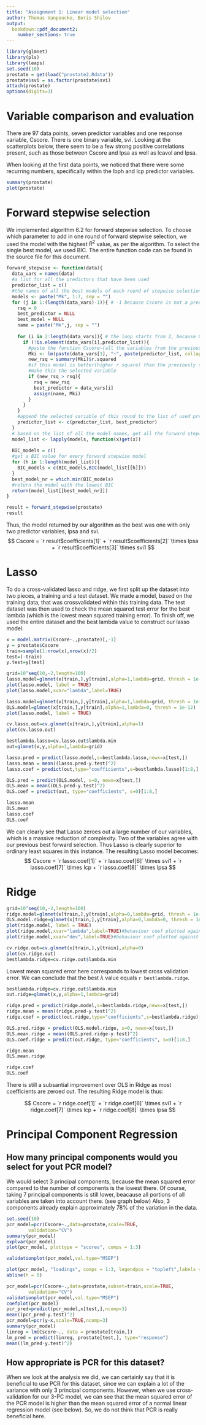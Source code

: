 ```yaml
---
title: "Assignment 1: Linear model selection"
author: Thomas Vanpoucke, Boris Shilov
output: 
  bookdown::pdf_document2:
    number_sections: true
---
```


```r
library(glmnet) 
library(pls)
library(leaps)
set.seed(10)
prostate = get(load("prostate2.Rdata"))
prostate$svi = as.factor(prostate$svi)
attach(prostate)
options(digits=3)
```

# Variable comparison and evaluation

There are 97 data points, seven predictor variables and one response variable, Cscore. There is one binary variable, svi. Looking at the scatterplots below, there seem to be a few strong positive correlations present, such as those between Cscore and lpsa as well as lcavol and lpsa.

When looking at the first data points, we noticed that there were some recurring numbers, specifically within the lbph and lcp predictor variables.


```r
summary(prostate)
plot(prostate)
```



# Forward stepwise selection

We implemented algorithm 6.2 for forward stepwise selection. To choose which parameter to add in one round of forward stepwise selection, we used the model with the highest $R^2$ value, as per the algorithm. To select the single best model, we used BIC. The entire function code can be found in the source file for this document.

```r
forward_stepwise <- function(data){
  data_vars = names(data)
  #a list for all the predictors that have been used
  predictor_list = c()
  #the names of all the best models of each round of stepwise selection
  models <- paste("Mk", 1:7, sep = "")
  for (j in 1:(length(data_vars)-1)){ # -1 because Cscore is not a predictor
    rsq = 0
    best_predictor = NULL
    best_model = NULL
    name = paste("Mk",j, sep = "") 
    
    for (i in 2:length(data_vars)){ # the loop starts from 2, because Cscore, the response variable, is 1    
      if (!is.element(data_vars[i],predictor_list)){
        #paste the function Cscore~(all the variables from the previous round) + this variable
        Mki <- lm(paste(data_vars[1], "~", paste(predictor_list, collapse = "+", "+",paste(data_vars[i]))), data = data)
        new_rsq = summary(Mki)$r.squared
        #if this model is better(higher r square) than the previously selected model this round, 
        #make this the selected variable
        if (new_rsq > rsq){
          rsq = new_rsq
          best_predictor = data_vars[i]
          assign(name, Mki)
        }
      }
    }
    #append the selected variable of this round to the list of used predictor variables
    predictor_list <- c(predictor_list, best_predictor)
  }
  # based on the list of all the model names, get all the forward stepwise models in a list
  model_list <- lapply(models, function(x)get(x))
  
  BIC_models = c()
  #get a BIC value for every forward stepwise model
  for (h in 1:length(model_list)){
    BIC_models = c(BIC_models,BIC(model_list[[h]]))
  }
  best_model_nr = which.min(BIC_models)
  #return the model with the lowest BIC
  return(model_list[[best_model_nr]])
}

result = forward_stepwise(prostate)
result
```

Thus, the model returned by our algorithm as the best was one with only two predictor variables, lpsa and svi.
$$
Cscore  =  `r result$coefficients[1]` + `r result$coefficients[2]` \times lpsa + `r result$coefficients[3]` \times svi1 
$$

# Lasso

To do a cross-validated lasso and ridge, we first split up the dataset into two pieces, a training and a test dataset. We made a model, based on the training data, that was crossvalidated within this training data. The test dataset was then used to check the mean squared test error for the best lambda (which is the lowest mean squared training error). To finish off, we used the entire dataset and the best lambda value to construct our lasso model.

```r
x = model.matrix(Cscore~.,prostate)[,-1]
y = prostate$Cscore
train=sample(1:nrow(x),nrow(x)/2)
test=(-train)
y.test=y[test]

grid=10^seq(10,-2,length=100) 
lasso.model=glmnet(x[train,],y[train],alpha=1,lambda=grid, thresh = 1e-12)
plot(lasso.model, label = TRUE)
plot(lasso.model,xvar="lambda",label=TRUE)
```




```r
lasso.model=glmnet(x[train,],y[train],alpha=1,lambda=grid, thresh = 1e-12)
OLS.model=glmnet(x[train,],y[train],alpha=1,lambda=0, thresh = 1e-12)
plot(lasso.model, label = TRUE)
```

```r
cv.lasso.out=cv.glmnet(x[train,],y[train],alpha=1)
plot(cv.lasso.out)
```


```r
bestlambda.lasso=cv.lasso.out$lambda.min
out=glmnet(x,y,alpha=1,lambda=grid)

lasso.pred = predict(lasso.model,s=bestlambda.lasso,newx=x[test,])
lasso.mean = mean((lasso.pred-y.test)^2)
lasso.coef = predict(out,type="coefficients",s=bestlambda.lasso)[1:8,]

OLS.pred = predict(OLS.model, s=0, newx=x[test,])
OLS.mean = mean((OLS.pred-y.test)^2)
OLS.coef = predict(out, type="coefficients", s=0)[1:8,]

lasso.mean
OLS.mean
lasso.coef
OLS.coef
```

We can clearly see that Lasso zeroes out a large number of our variables, which is a massive reduction of complexity. Two of the variables agree with our previous best forward selection. Thus Lasso is clearly superior to ordinary least squares in this instance. The resulting Lasso model becomes:
$$
Cscore = `r lasso.coef[1]` + `r lasso.coef[6]` \times svi1 + `r lasso.coef[7]` \times lcp + `r lasso.coef[8]` \times lpsa
$$

# Ridge

```r
grid=10^seq(10,-2,length=100) 
ridge.model=glmnet(x[train,],y[train],alpha=0,lambda=grid, thresh = 1e-12)
OLS.model.ridge=glmnet(x[train,],y[train],alpha=0,lambda=0, thresh = 1e-12)
plot(ridge.model, label = TRUE)
plot(ridge.model,xvar="lambda",label=TRUE)#behaviour coef plotted against log lambda
plot(ridge.model,xvar="dev",label=TRUE)#behaviour coef plotted against percentage deviance explained
```

```r
cv.ridge.out=cv.glmnet(x[train,],y[train],alpha=0)
plot(cv.ridge.out)
bestlambda.ridge=cv.ridge.out$lambda.min
```
Lowest mean squared error here corresponds to lowest cross validation error. We can conclude that the best $\lambda$ value equals `r bestlambda.ridge`.


```r
bestlambda.ridge=cv.ridge.out$lambda.min
out.ridge=glmnet(x,y,alpha=1,lambda=grid)

ridge.pred = predict(ridge.model,s=bestlambda.ridge,newx=x[test,])
ridge.mean = mean((ridge.pred-y.test)^2)
ridge.coef = predict(out.ridge,type="coefficients",s=bestlambda.ridge)[1:8,]

OLS.pred.ridge = predict(OLS.model.ridge, s=0, newx=x[test,])
OLS.mean.ridge = mean((OLS.pred.ridge-y.test)^2)
OLS.coef.ridge = predict(out.ridge, type="coefficients", s=0)[1:8,]

ridge.mean
OLS.mean.ridge

ridge.coef
OLS.coef
```

There is still a subsantial improvement over OLS in Ridge as most coefficients are zeroed out. The resulting Ridge model is thus:

$$
Cscore = `r ridge.coef[1]` + `r ridge.coef[6]` \times svi1 + `r ridge.coef[7]` \times lcp + `r ridge.coef[8]` \times lpsa
$$

# Principal Component Regression

## How many principal components would you select for yout PCR model?

We would select 3 principal components, because the mean squared error compared to the number of components is the lowest there. Of course, taking 7 principal components is still lower, beacause all portions of all variables are taken into account there. (see graph below) Also, 3 components already explain approximately 78% of the variation in the data.

```r
set.seed(10)
pcr_model=pcr(Cscore~.,data=prostate,scale=TRUE,
		validation="CV")
summary(pcr_model)
explvar(pcr_model) 
plot(pcr_model, plottype = "scores", comps = 1:3)

validationplot(pcr_model,val.type="MSEP") 

plot(pcr_model, "loadings", comps = 1:3, legendpos = "topleft",labels = 1:3)
abline(h = 0)

pcr_model=pcr(Cscore~.,data=prostate,subset=train,scale=TRUE,
		validation="CV")
validationplot(pcr_model,val.type="MSEP") 
coefplot(pcr_model)
pcr_pred=predict(pcr_model,x[test,],ncomp=3)
mean((pcr_pred-y.test)^2)
pcr_model=pcr(y~x,scale=TRUE,ncomp=3)
summary(pcr_model)
linreg = lm(Cscore~., data = prostate[train,])
lm_pred = predict(linreg, prostate[test,], type="response")
mean((lm_pred-y.test)^2)

```

## How appropriate is PCR for this dataset?

When we look at the analysis we did, we can certainly say that it is beneficial to use PCR for this dataset, since we can explain a lot of the variance with only 3 principal components. However, when we use cross-validation for our 3-PC model, we can see that the mean squared error of the PCR model is higher than the mean squared error of a normal linear regression model (see below). So, we do not think that PCR is really beneficial here. 
